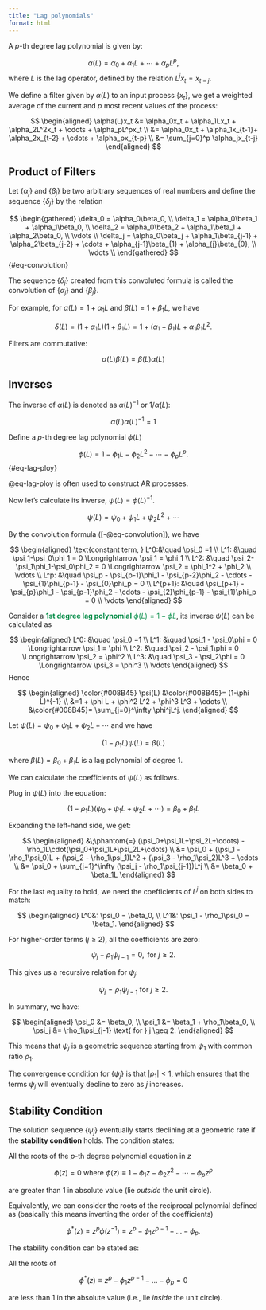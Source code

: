```yaml
---
title: "Lag polynomials"
format: html
---
```


A $p$-th degree lag polynomial is given by:

$$
\alpha(L) = \alpha_0 + \alpha_1L + \cdots + \alpha_pL^p,
$$
where $L$ is the lag operator, defined by the relation $L^jx_t=x_{t-j}.$

We define a filter given by $\alpha(L)$ to an input process $\{x_t\}$, we get a weighted average of the current and $p$ most recent values of the process:

$$
\begin{aligned}
\alpha(L)x_t &= \alpha_0x_t + \alpha_1Lx_t + \alpha_2L^2x_t + \cdots + \alpha_pL^px_t \\
&= \alpha_0x_t + \alpha_1x_{t-1}+ \alpha_2x_{t-2} + \cdots + \alpha_px_{t-p} \\
&= \sum_{j=0}^p \alpha_jx_{t-j}
\end{aligned}
$$


## Product of Filters

Let $\{\alpha_j\}$ and $\{\beta_j\}$ be two arbitrary sequences of real numbers and define the sequence $\{\delta_j\}$ by the relation

$$
\begin{gathered}
\delta_0 = \alpha_0\beta_0, \\
\delta_1 = \alpha_0\beta_1 + \alpha_1\beta_0, \\
\delta_2 = \alpha_0\beta_2 + \alpha_1\beta_1 + \alpha_2\beta_0, \\
\vdots \\
\delta_j = \alpha_0\beta_j + \alpha_1\beta_{j-1} + \alpha_2\beta_{j-2} + \cdots + \alpha_{j-1}\beta_{1} + \alpha_{j}\beta_{0}, \\
\vdots \\
\end{gathered}
$$ {#eq-convolution}


The sequence $\{\delta_j\}$ created from this convoluted formula is called the convolution of $\{\alpha_j\}$ and $\{\beta_j\}.$

For example, for $\alpha(L)=1+\alpha_1L$ and $\beta(L)=1+\beta_1L$, we have

$$
\delta(L)=(1+\alpha_1L)(1+\beta_1L) = 1+ (\alpha_1+\beta_1)L + \alpha_1\beta_1L^2.
$$

Filters are commutative:

$$
\alpha(L)\beta(L) = \beta(L)\alpha(L)
$$

## Inverses

The inverse of $\alpha(L)$ is denoted as $\alpha(L)^{-1}$ or $1/\alpha(L)$:

$$
\alpha(L)\alpha(L)^{-1}=1
$$

Define a $p$-th degree lag polynomial $\phi(L)$

$$
\phi(L) = 1-\phi_1L-\phi_2L^2-\cdots-\phi_pL^p.
$$ {#eq-lag-ploy}

@eq-lag-ploy is often used to construct AR processes.

Now let's calculate its inverse, $\psi(L) = \phi(L)^{-1}.$

$$
\psi(L) = \psi_0 + \psi_1L + \psi_2L^2 + \cdots 
$$

By the convolution formula ([-@eq-convolution]), we have

$$
\begin{aligned}
\text{constant term, } L^0:&\quad  \psi_0 =1 \\
L^1: &\quad  \psi_1-\psi_0\phi_1 = 0 \Longrightarrow \psi_1 = \phi_1 \\
L^2: &\quad  \psi_2-\psi_1\phi_1-\psi_0\phi_2 = 0 \Longrightarrow \psi_2 = \phi_1^2 + \phi_2 \\
\vdots \\
L^p: &\quad  \psi_p - \psi_{p-1}\phi_1 - \psi_{p-2}\phi_2 - \cdots - \psi_{1}\phi_{p-1} - \psi_{0}\phi_p = 0 \\
L^{p+1}: &\quad  \psi_{p+1} - \psi_{p}\phi_1 - \psi_{p-1}\phi_2 - \cdots - \psi_{2}\phi_{p-1} - \psi_{1}\phi_p = 0 \\
\vdots
\end{aligned}
$$

::: {#exm-inverse}
Consider a <span style='color:#008B45'>**1st degree lag polynomial** $\phi(L)=1-\phi L$</span>, its inverse $\psi(L)$ can be calculated as 

$$
\begin{aligned}
L^0: &\quad \psi_0 =1  \\
L^1: &\quad \psi_1 - \psi_0\phi = 0 \Longrightarrow \psi_1 = \phi \\
L^2: &\quad \psi_2 - \psi_1\phi = 0 \Longrightarrow \psi_2 = \phi^2 \\
L^3: &\quad \psi_3 - \psi_2\phi = 0 \Longrightarrow \psi_3 = \phi^3 \\
\vdots 
\end{aligned}
$$
Hence

$$
\begin{aligned}
\color{#008B45} \psi(L) &\color{#008B45}= (1-\phi L)^{-1} \\
&=1 + \phi L + \phi^2 L^2 + \phi^3 L^3 + \cdots \\
&\color{#008B45}= \sum_{j=0}^\infty \phi^jL^j.
\end{aligned}
$$
:::


::: {#exm-division}
Let $\psi(L)=\psi_0+\psi_1L+\psi_2L+\cdots$ and we have

$$
(1-\rho_1L)\psi(L) = \beta(L)
$$

where $\beta(L)=\beta_0+\beta_1L$ is a lag polynomial of degree $1$.

We can calculate the coefficients of $\psi(L)$ as follows.

Plug in $\psi(L)$ into the equation:

$$
(1-\rho_1L)(\psi_0+\psi_1L+\psi_2L+\cdots) = \beta_0 + \beta_1L
$$

Expanding the left-hand side, we get:

$$
\begin{aligned}
&\;\phantom{=} (\psi_0+\psi_1L+\psi_2L+\cdots) - \rho_1L\cdot(\psi_0+\psi_1L+\psi_2L+\cdots) \\
&= \psi_0 + (\psi_1 - \rho_1\psi_0)L + (\psi_2 - \rho_1\psi_1)L^2 + (\psi_3 - \rho_1\psi_2)L^3 + \cdots \\
&= \psi_0 + \sum_{j=1}^\infty (\psi_j - \rho_1\psi_{j-1})L^j \\
&= \beta_0 + \beta_1L 
\end{aligned}
$$

For the last equality to hold, we need the coefficients of $L^j$ on both sides to match:

$$
\begin{aligned}
L^0&: \psi_0 = \beta_0, \\
L^1&: \psi_1 - \rho_1\psi_0 = \beta_1.
\end{aligned}
$$

For higher-order terms $(j \geq 2)$, all the coefficients are zero: 

$$
\psi_j - \rho_1\psi_{j-1} = 0, \text{ for } j \geq 2.
$$

This gives us a recursive relation for $\psi_j$:

$$
\psi_j = \rho_1\psi_{j-1} \text{ for } j \geq 2.
$$

In summary, we have:

$$
\begin{aligned}
\psi_0 &= \beta_0, \\
\psi_1 &= \beta_1 + \rho_1\beta_0, \\
\psi_j &= \rho_1\psi_{j-1} \text{ for } j \geq 2.
\end{aligned}
$$

This means that $\psi_j$ is a geometric sequence starting from $\psi_1$ with common ratio $\rho_1$.

The convergence condition for $\{\psi_j\}$ is that $|\rho_1| < 1$, which ensures that the terms $\psi_j$ will eventually decline to zero as $j$ increases.

:::

## Stability Condition



The solution sequence $\{\psi_j\}$ eventually starts declining at a geometric rate if the **stability condition** holds. The condition states:

All the roots of the $p$-th degree polynomial equation in $z$

$$
\phi(z) = 0 \text{ where } \phi(z) \equiv 1-\phi_1z-\phi_2z^2-\cdots-\phi_pz^p
$$

are greater than 1 in absolute value (lie *outside* the unit circle).

Equivalently, we can consider the roots of the reciprocal polynomial defined as (basically this means inverting the order of the coefficients)

$$
\phi^*(z) = z^p\phi(z^{-1}) = z^p - \phi_1z^{p-1} - \dots - \phi_p.
$$

The stability condition can be stated as:

All the roots of 

$$
\phi^*(z) \equiv z^p - \phi_1z^{p-1} - \dots - \phi_p =0
$$

are less than 1 in the absolute value (i.e., lie *inside* the unit circle).





































